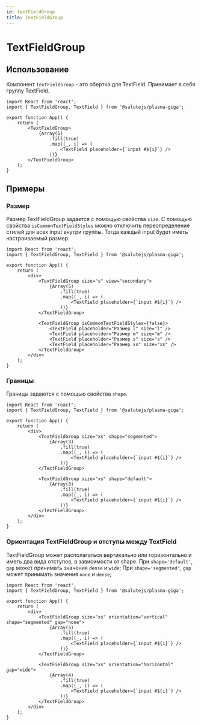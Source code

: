 ```yaml
---
id: textFieldGroup
title: TextFieldGroup
---
```



# TextFieldGroup
<Description name="TextFieldGroup" />
<PropsTable name="TextFieldGroup" exclude={['css']} />

## Использование
Компонент `TextFieldGroup` - это обертка для TextField. Принимает в себя группу TextField.

```tsx live
import React from 'react';
import { TextFieldGroup, TextField } from '@salutejs/plasma-giga';

export function App() {
    return (
        <TextFieldGroup>
            {Array(5)
                .fill(true)
                .map((_, i) => (
                    <TextField placeholder={`input #${i}`} />
                ))}
        </TextFieldGroup>
    );
}
```

## Примеры

### Размер
Размер TextFieldGroup задается с помощью свойства `size`.
С помощью свойства `isCommonTextFieldStyles` можно отключить переопределение стилей для всех input внутри группы. 
Тогда каждый input будет иметь настраиваемый размер.

```tsx live
import React from 'react';
import { TextFieldGroup, TextField } from '@salutejs/plasma-giga';

export function App() {
    return (
        <div>
            <TextFieldGroup size="s" view="secondary">
                {Array(5)
                    .fill(true)
                    .map((_, i) => (
                        <TextField placeholder={`input #${i}`} />
                    ))}
            </TextFieldGroup>
            
            <TextFieldGroup isCommonTextFieldStyles={false}>
                <TextField placeholder="Размер l" size="l" />
                <TextField placeholder="Размер m" size="m" />
                <TextField placeholder="Размер s" size="s" />
                <TextField placeholder="Размер xs" size="xs" />
            </TextFieldGroup>
        </div>
    );
}
```

### Границы
Границы задаются с помощью свойства `shape`.

```tsx live
import React from 'react';
import { TextFieldGroup, TextField } from '@salutejs/plasma-giga';

export function App() {
    return (
        <div>
            <TextFieldGroup size="xs" shape="segmented">
                {Array(3)
                    .fill(true)
                    .map((_, i) => (
                        <TextField placeholder={`input #${i}`} />
                    ))}
            </TextFieldGroup>

            <TextFieldGroup size="xs" shape="default">
                {Array(3)
                    .fill(true)
                    .map((_, i) => (
                        <TextField placeholder={`input #${i}`} />
                    ))}
            </TextFieldGroup>
        </div>
    );
}
```

### Ориентация TextFieldGroup и отступы между TextField

TextFieldGroup может располагаться вертикально или горизонтально и иметь два вида отступов, в зависимости от shape.
При `shape='default'`, `gap` может принимать значения `dense` и `wide`;
При `shape='segmented'`, `gap` может принимать значения `none` и `dense`;

```tsx live
import React from 'react';
import { TextFieldGroup, TextField } from '@salutejs/plasma-giga';

export function App() {
    return (
        <div>
            <TextFieldGroup size="xs" orientation="vertical" shape="segmented" gap="none">
                {Array(5)
                    .fill(true)
                    .map((_, i) => (
                        <TextField placeholder={`input #${i}`} />
                    ))}
            </TextFieldGroup>

            <TextFieldGroup size="xs" orientation="horizontal" gap="wide">
                {Array(4)
                    .fill(true)
                    .map((_, i) => (
                        <TextField placeholder={`input #${i}`} />
                    ))}
            </TextFieldGroup>
        </div>
    );
}
```
